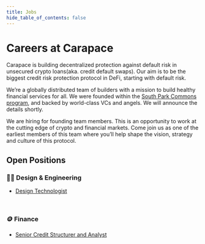 ```yaml
---
title: Jobs
hide_table_of_contents: false
---
```



# Careers at Carapace

Carapace is building decentralized protection against default risk in unsecured crypto loans(aka. credit default swaps). Our aim is to be the biggest credit risk protection protocol in DeFi, starting with default risk.

We’re a globally distributed team of builders with a mission to build healthy financial services for all. We were founded within the [South Park Commons program](https://www.southparkcommons.com/), and backed by world-class VCs and angels. We will announce the details shortly. 

We are hiring for founding team members. This is an opportunity to work at the cutting edge of crypto and financial markets. Come join us as one of the earliest members of this team where you’ll help shape the vision, strategy and culture of this protocol.

## Open Positions

### 👩‍💻 Design & Engineering

- [Design Technologist](./jobs/design)

<br/>

### 🪙 Finance

- [Senior Credit Structurer and Analyst](./jobs/credit)
